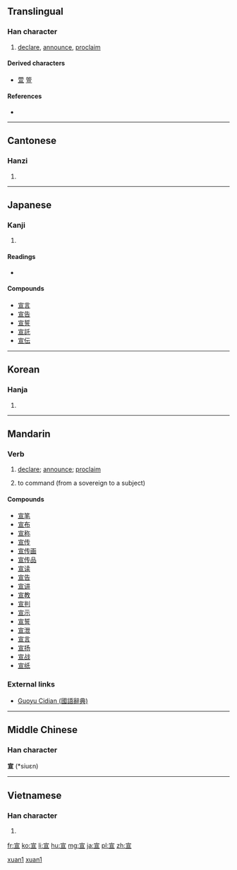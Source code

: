 ==Translingual==

===Han character===
{{Han char|rn=40|rad=宀|as=06|sn=9|four=3010<sub>6</sub>|canj=十一日一 (JMAM)|ids=⿱[[宀]][[亘]]}}

# [[declare]], [[announce]], [[proclaim]]

====Derived characters====
* [[萱]] [[箮]]

====References====
* {{Han ref|kx=0284.160|dkj=07132|dj=0562.040|hdz=20923.100|uh=5BA3|ud=23459|bh=ABC5|bd=43973}}

----

==Cantonese==

===Hanzi===
{{yue-hanzi|jyut=|y=syun1}}

# {{defn|lang=yue|sort=宀06}}

----

==Japanese==

===Kanji===
{{ja-kanji|grade=6|rs=宀06}}

# {{defn|lang=ja|sort=宀06}}

====Readings====
* {{ja-readings|on=[[せん]] (sen)|kun=[[のる]] (noru), [[のたまう]] (notamau)}}

====Compounds====
* [[宣言]]
* [[宣告]]
* [[宣誓]]
* [[宣託]]
* [[宣伝]]

----

==Korean==

===Hanja===
{{ko-hanja|hangeul=선|rv=seon|mr=sŏn}}

# {{defn|lang=ko|sort=宀06}}

----

==Mandarin==

===Verb===
{{cmn-verb|ts|pin=[[xuān]] ([[xuan1]])|pint=xuan1}}

# {{context|literary|lang=cmn}} [[declare]]; [[announce]]; [[proclaim]]
# {{context|archaic|lang=cmn}} to command (from a sovereign to a subject)

====Compounds====
* [[宣笔]]
* [[宣布]]
* [[宣称]]
* [[宣传]]
* [[宣传画]]
* [[宣传品]]
* [[宣读]]
* [[宣告]]
* [[宣讲]]
* [[宣教]]
* [[宣判]]
* [[宣示]]
* [[宣誓]]
* [[宣泄]]
* [[宣言]]
* [[宣扬]]
* [[宣战]]
* [[宣纸]]

===External links===
* [http://140.111.34.46/cgi-bin/dict/GetContent.cgi?Database=dict&DocNum=103449&GraphicWord=yes&QueryString=宣$ Guoyu Cidian (國語辭典)]

[[Category:Mandarin archaic terms|xuan1]]
[[Category:Mandarin literary terms|xuan1]]

----

==Middle Chinese==
===Han character===
'''宣''' (*siuɛn)<!--note: asterisk indicates that this character appears more than four times in the Tang Dynasty corpus of literature-->

----

==Vietnamese==

===Han character===
{{vi-hantu|[[tuyên]]|rs=宀06}}

# {{defn|lang=vi|sort=宀06}}

[[fr:宣]]
[[ko:宣]]
[[li:宣]]
[[hu:宣]]
[[mg:宣]]
[[ja:宣]]
[[pl:宣]]
[[zh:宣]]